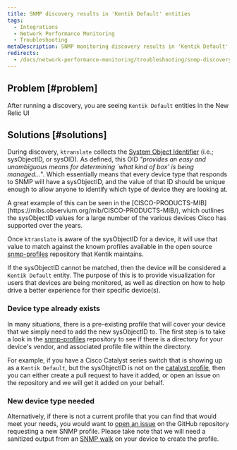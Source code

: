 ```yaml
---
title: SNMP discovery results in 'Kentik Default' entities
tags:
  - Integrations
  - Network Performance Monitoring
  - Troubleshooting
metaDescription: SNMP monitoring discovery results in 'Kentik Default' entities in the New Relic UI.
redirects: 
  - /docs/network-performance-monitoring/troubleshooting/snmp-discovery-kentik-default
---
```


## Problem [#problem]

After running a discovery, you are seeing `Kentik Default` entities in the New Relic UI

## Solutions [#solutions]

During discovery, `ktranslate` collects the [System Object Identifier](http://oid-info.com/get/1.3.6.1.2.1.1.2) (i.e.; sysObjectID, or sysOID). As defined, this OID *"provides an easy and unambiguous means for determining `what kind of box' is being managed..."*. Which essentially means that every device type that responds to SNMP will have a sysObjectID, and the value of that ID should be unique enough to allow anyone to identify which type of device they are looking at.

<Callout variant="tip">
A great example of this can be seen in the [CISCO-PRODUCTS-MIB](https://mibs.observium.org/mib/CISCO-PRODUCTS-MIB/), which outlines the sysObjectID values for a large number of the various devices Cisco has supported over the years.
</Callout>

Once `ktranslate` is aware of the sysObjectID for a device, it will use that value to match against the known profiles available in the open source [snmp-profiles](https://github.com/kentik/snmp-profiles) repository that Kentik maintains. 

If the sysObjectID cannot be matched, then the device will be considered a `Kentik Default` entity. The purpose of this is to provide visualization for users that devices are being monitored, as well as direction on how to help drive a better experience for their specific device(s).

### Device type already exists

In many situations, there is a pre-existing profile that will cover your device that we simply need to add the new sysObjectID to. The first step is to take a look in the [snmp-profiles](https://github.com/kentik/snmp-profiles/tree/main/profiles/kentik_snmp) repository to see if there is a directory for your device's vendor, and associated profile file within the directory.

For example, if you have a Cisco Catalyst series switch that is showing up as a `Kentik Default`, but the sysObjectID is not on the [catalyst profile](https://github.com/kentik/snmp-profiles/blob/main/profiles/kentik_snmp/cisco/cisco-catalyst.yml), then you can either create a pull request to have it added, or open an issue on the repository and we will get it added on your behalf.

### New device type needed

Alternatively, if there is not a current profile that you can find that would meet your needs, you would want to [open an issue](https://github.com/kentik/snmp-profiles/issues/new/choose) on the GitHub repository requesting a new SNMP profile. Please take note that we will need a sanitized output from an [SNMP walk](/docs/network-performance-monitoring/troubleshooting/snmp-walk) on your device to create the profile.
